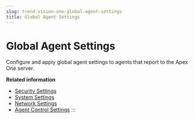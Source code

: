 ```yaml
---
slug: trend-vision-one-global-agent-settings
title: Global Agent Settings
---
```

# Global Agent Settings

Configure and apply global agent settings to agents that report to the Apex One server.

**Related information**

- [Security Settings](security-settings.mdx)
- [System Settings](system-settings.mdx)
- [Network Settings](network-settings.mdx)
- [Agent Control Settings](agent-control-settings.mdx)
:::
